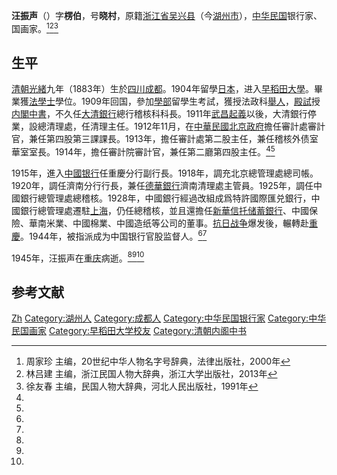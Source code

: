 '''汪振声'''（{{bd|1883年||1945年|}}）字'''楞伯'''，号'''晓村'''，原籍[[浙江省|浙江省]][[吴兴县|吴兴县]]（今[[湖州市|湖州市]]），[[中华民国|中华民国]]银行家、国画家。<ref name=zhou>周家珍 主编，20世纪中华人物名字号辞典，法律出版社，2000年</ref><ref name=lin>林吕建 主编，浙江民国人物大辞典，浙江大学出版社，2013年</ref><ref name=xu>徐友春 主编，民国人物大辞典，河北人民出版社，1991年</ref>

==生平==
[[清朝|清朝]][[光緒|光緒]]九年（1883年）生於[[四川|四川]][[成都|成都]]。1904年留學[[日本|日本]]，进入[[早稻田大學|早稻田大學]]。畢業獲[[法學士|法學士]]學位。1909年回国，參加[[学部_(清)|學部]]留學生考試，獲授法政科[[舉人|舉人]]，[[殿試|殿試]]授[[内閣中書|内閣中書]]，不久任[[大清銀行|大清銀行]]總行稽核科科長。1911年[[武昌起義|武昌起義]]以後，大清銀行停業，設總清理處，任清理主任。1912年11月，在[[北洋政府|中華民國北京政府]]擔任審計處審計官，兼任第四股第三課課長。1913年，擔任審計處第二股主任，兼任稽核外债室華室室長。1914年，擔任審計院審計官，兼任第二廳第四股主任。<ref name=lin/><ref name=xu/>

1915年，進入[[中國银行|中國银行]]任重慶分行副行長。1918年，調充北京總管理處總司帳。1920年，調任濟南分行行長，兼任[[德華銀行|德華銀行]]濟南清理處主管員。1925年，調任中國銀行總管理處總稽核。1928年，中國銀行經過改組成爲特許國際匯兑銀行，中國銀行總管理處遷駐[[上海|上海]]，仍任總稽核，並且還擔任[[新華信托储蓄銀行|新華信托储蓄銀行]]、中國保險、華南米業、中國棉業、中國造纸等公司的董事。[[抗日战争|抗日战争]]爆发後，輾轉赴[[重慶|重慶]]。1944年，被指派成为中国银行官股监督人。<ref name=lin/><ref name=xu/>

1945年，汪振声在[[重庆|重庆]]病逝。<ref name=zhou/><ref name=lin/><ref name=xu/>

==参考文献==
{{reflist}}

{{DEFAULTSORT:Wang汪}}
[[Category:汪姓|Zh]]
[[Category:湖州人|Category:湖州人]]
[[Category:成都人|Category:成都人]]
[[Category:中华民国银行家|Category:中华民国银行家]]
[[Category:中华民国画家|Category:中华民国画家]]
[[Category:早稻田大学校友|Category:早稻田大学校友]]
[[Category:清朝内阁中书|Category:清朝内阁中书]]
